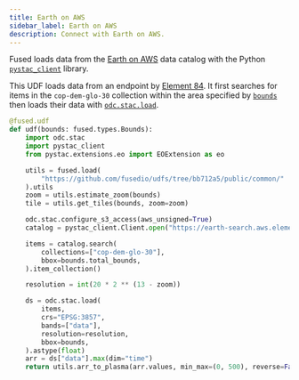 ```yaml
---
title: Earth on AWS
sidebar_label: Earth on AWS
description: Connect with Earth on AWS.
---
```




Fused loads data from the [Earth on AWS](https://aws.amazon.com/earth/) data catalog with the Python [`pystac_client`](https://pystac-client.readthedocs.io/en/stable/) library.

This UDF loads data from an endpoint by [Element 84](https://aws.amazon.com/marketplace/seller-profile?id=seller-ndxivtlrwqtuc). It first searches for items in the `cop-dem-glo-30` collection within the area specified by [`bounds`](/core-concepts/filetile/#the-bounds-object) then loads their data with [`odc.stac.load`](https://odc-stac.readthedocs.io/en/latest/_api/odc.stac.load.html).

```python showLineNumbers
@fused.udf
def udf(bounds: fused.types.Bounds):
    import odc.stac
    import pystac_client
    from pystac.extensions.eo import EOExtension as eo

    utils = fused.load(
        "https://github.com/fusedio/udfs/tree/bb712a5/public/common/"
    ).utils
    zoom = utils.estimate_zoom(bounds)
    tile = utils.get_tiles(bounds, zoom=zoom)

    odc.stac.configure_s3_access(aws_unsigned=True)
    catalog = pystac_client.Client.open("https://earth-search.aws.element84.com/v1")

    items = catalog.search(
        collections=["cop-dem-glo-30"],
        bbox=bounds.total_bounds,
    ).item_collection()

    resolution = int(20 * 2 ** (13 - zoom))

    ds = odc.stac.load(
        items,
        crs="EPSG:3857",
        bands=["data"],
        resolution=resolution,
        bbox=bounds,
    ).astype(float)
    arr = ds["data"].max(dim="time")
    return utils.arr_to_plasma(arr.values, min_max=(0, 500), reverse=False)
```
